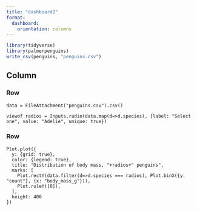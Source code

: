 ```yaml
---
title: "dashboard2"
format: 
  dashboard:
    orientation: columns
---
```

```r

library(tidyverse)
library(palmerpenguins)
write_csv(penguins, "penguins.csv")

```

## Column {width="60%"}

### Row {heigth="15%"}

```ojs
data = FileAttachment("penguins.csv").csv()

viewof radios = Inputs.radio(data.map(d=>d.species), {label: "Select one", value: "Adelie", unique: true})

```

### Row {height="85%"}

```ojs




Plot.plot({
  y: {grid: true},
  color: {legend: true},
  title: "Distribution of body mass, "+radios+" penguins",
  marks: [
    Plot.rectY(data.filter(d=>d.species === radios), Plot.binX({y: "count"}, {x: "body_mass_g"})),
    Plot.ruleY([0]),
  ],
  height: 400
})


```



